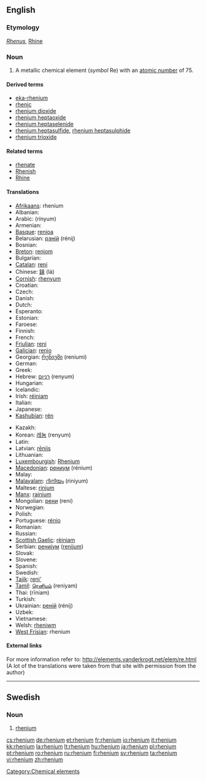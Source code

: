 {{also|Rhenium}}
==English==
{{elements|Re|tungsten|W|osmium|Os}}

===Etymology===
{{etyl|la}} ''[[Rhenus]]'', [[Rhine]]

===Noun===
{{en-noun|-}}
{{wikipedia}}

# A metallic chemical element (''symbol'' Re) with an [[atomic number]] of 75.

====Derived terms====
* [[eka-rhenium]]
* [[rhenic]]
* [[rhenium dioxide]]
* [[rhenium heptaoxide]]
* [[rhenium heptaselenide]]
* [[rhenium heptasulfide]], [[rhenium heptasulphide]]
* [[rhenium trioxide]]

====Related terms====
* [[rhenate]]
* [[Rhenish]]
* [[Rhine]]

====Translations====
{{trans-top|chemical element}}
* [[Afrikaans]]: rhenium
* Albanian: {{t-|sq|renium|xs=Albanian}}
* Arabic: {{Arab|[[رنيوم]]}} (rínyum) {{m}}
* Armenian: {{t-|hy|ռենիում|tr=ŕenium}}
* [[Basque]]: [[renioa]]
* Belarusian: [[рэнiй]] (rénij) {{m}}
* Bosnian: {{t-|bs|renij}}
* [[Breton]]: [[reniom]]
* Bulgarian: {{t-|bg|рений|m|tr=rénij}}
* [[Catalan]]: [[reni]]
* Chinese: [[錸]] (lá)
* [[Cornish]]: [[rhenyum]]
* Croatian: {{t-|hr|renij}}
* Czech: {{t+|cs|rhenium}}
* Danish: {{t-|da|rhenium}}
* Dutch: {{t+|nl|renium|n}}
* Esperanto: {{t-|eo|renio|xs=Esperanto}}
* Estonian: {{t-|et|reenium}}
* Faroese: {{t-|fo|renium|xs=Faroese}}
* Finnish: {{t+|fi|renium}}
* French: {{t+|fr|rhénium|m}}
* [[Friulian]]: [[reni]]
* [[Galician]]: [[renio]]
* Georgian: [[რენიუმი]] (reniumi)
* German: {{t+|de|Rhenium|n}}
* Greek: {{t+|el|ρήνιο|n|tr=rínio}}
* Hebrew: [[רניום]] (renyum) {{m}}
* Hungarian: {{t+|hu|rénium}}
* Icelandic: {{t+|is|renín}}
* Irish: [[réiniam]]
* Italian: {{t+|it|renio|m}}
* Japanese: {{t+|ja|レニウム|tr=reniumu}}
* [[Kashubian]]: [[rén]]
{{trans-mid}}
* Kazakh: {{t-|kk|рений|tr=renii|sc=Cyrl|xs=Kazakh}}
* Korean: [[레늄]] (renyum)
* Latin: {{t+|la|rhenium}}
* Latvian: [[rēnijs]]
* Lithuanian: {{t+|lt|renis|xs=Lithuanian}}
* [[Luxembourgish]]: [[Rhenium]]
* [[Macedonian]]: [[рениум]] (rénium) {{m}}
* Malay: {{t-|ms|renium|xs=Malay}}
* [[Malayalam]]: [[റിനിയം]] (riniyum)
* Maltese: [[rinjum]]
* [[Manx]]: [[rainium]]
* Mongolian: [[рени]] (reni)
* Norwegian: {{t-|no|rhenium}}
* Polish: {{t+|pl|ren|m}}
* Portuguese: [[rénio]] {{m}}
* Romanian: {{t+|ro|reniu|n}}
* Russian: {{t+|ru|рений|m|tr=rénij}}
* [[Scottish Gaelic]]: [[rèiniam]]
* Serbian: [[рениjум]] ([[renijum]]) {{m}}
* Slovak: {{t-|sk|rhenium}}
* Slovene: {{t+|sl|renij}}
* Spanish: {{t+|es|renio|m}}
* Swedish: {{t+|sv|rhenium|n}}
* [[Tajik]]: [[reni']]
* [[Tamil]]: [[ரெனியம்]] (reniyam)
* Thai: {{Thai|[[รีเนียม]]}} (rīniam)
* Turkish: {{t+|tr|renyum}}
* Ukrainian: [[ренiй]] (rénij) {{m}}
* Uzbek: {{t-|uz|рений|tr=reniy|sc=Cyrl|xs=Uzbek}}
* Vietnamese: {{t-|vi|reni|xs=Vietnamese}}
* Welsh: [[rheniwm]]
* [[West Frisian]]: rhenium
{{trans-bottom}}

====External links====
For more information refer to:
http://elements.vanderkrogt.net/elem/re.html
(A lot of the translations were taken from that site with permission from the author)

[[Category:Chemical elements]]

----

==Swedish==
{{wikipedia|lang=sv}}

===Noun===
{{infl|sv|noun|g=n}}
{{sv-noun-unc-n|2=rheniumet}}

# {{context|chemical element|lang=sv}} [[#English|rhenium]]

[[cs:rhenium]]
[[de:rhenium]]
[[et:rhenium]]
[[fr:rhenium]]
[[io:rhenium]]
[[it:rhenium]]
[[kk:rhenium]]
[[la:rhenium]]
[[lt:rhenium]]
[[hu:rhenium]]
[[ja:rhenium]]
[[pl:rhenium]]
[[pt:rhenium]]
[[ro:rhenium]]
[[ru:rhenium]]
[[fi:rhenium]]
[[sv:rhenium]]
[[ta:rhenium]]
[[vi:rhenium]]
[[zh:rhenium]]